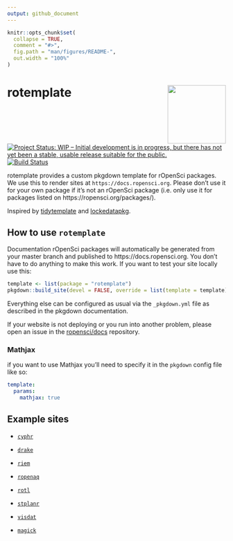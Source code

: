 ```yaml
---
output: github_document
---
```


<!-- README.md is generated from README.Rmd. Please edit that file -->

```r
knitr::opts_chunk$set(
  collapse = TRUE,
  comment = "#>",
  fig.path = "man/figures/README-",
  out.width = "100%"
)
```
# rotemplate <a href='https://docs.ropensci.org/rotemplate'><img src='man/figures/logo.png' align="right" height="134.5" /></a>

<!-- badges: start -->
[![Project Status: WIP – Initial development is in progress, but there has not yet been a stable, usable release suitable for the public.](https://www.repostatus.org/badges/latest/wip.svg)](https://www.repostatus.org/#wip)
[![Build Status](https://travis-ci.org/ropensci/rotemplate.svg?branch=master)](https://travis-ci.org/ropensci/rotemplate)
<!-- badges: end -->

rotemplate provides a custom pkgdown template for rOpenSci packages. We use this to render sites at `https://docs.ropensci.org`. Please don’t use it for your own package if it's not an rOpenSci package (i.e. only use it for packages listed on https://ropensci.org/packages/).

Inspired by [tidytemplate](https://github.com/tidyverse/tidytemplate/) and [lockedatapkg](https://github.com/lockedatapublished/lockedatapkg).

## How to use `rotemplate`

Documentation rOpenSci packages will automatically be generated from your master branch and published to https://docs.ropensci.org. You don't have to do anything to make this work. If you want to test your site locally use this:

```r
template <- list(package = "rotemplate")
pkgdown::build_site(devel = FALSE, override = list(template = template))
```

Everything else can be configured as usual via the `_pkgdown.yml` file as described in the pkgdown documentation.

If your website is not deploying or you run into another problem, please open an issue in the [ropensci/docs](https://github.com/ropensci/docs) repository.

### Mathjax

if you want to use Mathjax you'll need to specify it in the `pkgdown` config file like so:

```yaml
template:
  params:
    mathjax: true
```

## Example sites

* [`cyphr`](https://docs.ropensci.org/cyphr/)

* [`drake`](https://docs.ropensci.org/drake/)

* [`riem`](https://docs.ropensci.org/riem/)

* [`ropenaq`](https://docs.ropensci.org/ropenaq/)

* [`rotl`](https://docs.ropensci.org/rotl/)

* [`stplanr`](https://docs.ropensci.org/stplanr/)

* [`visdat`](http://visdat.njtierney.com/)

* [`magick`](https://docs.ropensci.org/magick/)

